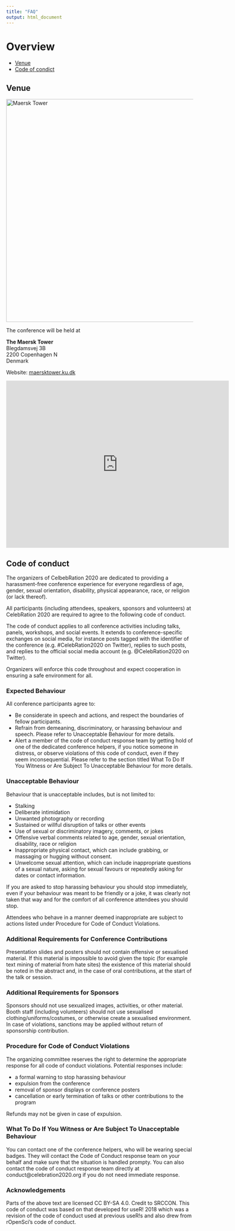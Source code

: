 ```yaml
---
title: "FAQ"
output: html_document
---
```


# Overview

*   [Venue](#venue)
*   [Code of condict](#codeofconduct)


## Venue {#venue}

<img src="./pics/maersktower.jpg" alt="Maersk Tower" style="width:600px">


The conference will be held at 

**The Maersk Tower** <br>
Blegdamsvej 3B <br>
2200 Copenhagen N <br>
Denmark 

Website: <a href="https://maersktower.ku.dk/"> maersktower.ku.dk </a>


<iframe src="https://www.google.com/maps/embed?pb=!1m18!1m12!1m3!1d8996.822798339976!2d12.56338661964933!3d55.6854114273837!2m3!1f0!2f0!3f0!3m2!1i1024!2i768!4f13.1!3m3!1m2!1s0x465253000f237763%3A0x998b21c02de60538!2sM%C3%A6rsk%20T%C3%A5rnet%20-%20K%C3%B8benhavns%20Universitet!5e0!3m2!1sda!2sdk!4v1574510892019!5m2!1sda!2sdk" width="600" height="450" frameborder="0" style="border:0;" allowfullscreen=""></iframe>

## Code of conduct {#codeofconduct}


The organizers of CelbebRation 2020 are dedicated to providing a harassment-free conference experience for everyone regardless of age, gender, sexual orientation, disability, physical appearance, race, or religion (or lack thereof).

All participants (including attendees, speakers, sponsors and volunteers) at CelebRation 2020 are required to agree to the following code of conduct.

The code of conduct applies to all conference activities including talks, panels, workshops, and social events. It extends to conference-specific exchanges on social media, for instance posts tagged with the identifier of the conference (e.g. #CelebRation2020 on Twitter), replies to such posts, and replies to the official social media account (e.g. @CelebRation2020 on Twitter).

Organizers will enforce this code throughout and expect cooperation in ensuring a safe environment for all.

### Expected Behaviour

All conference participants agree to:

- Be considerate in speech and actions, and respect the boundaries of fellow participants.
- Refrain from demeaning, discriminatory, or harassing behaviour and speech. Please refer to Unacceptable Behaviour for more details.
- Alert a member of the code of conduct response team by getting hold of one of the dedicated conference helpers, if you notice someone in distress, or observe violations of this code of conduct, even if they seem inconsequential. Please refer to the section titled What To Do If You Witness or Are Subject To Unacceptable Behaviour for more details.

### Unacceptable Behaviour

Behaviour that is unacceptable includes, but is not limited to:

- Stalking
- Deliberate intimidation
- Unwanted photography or recording
- Sustained or willful disruption of talks or other events
- Use of sexual or discriminatory imagery, comments, or jokes
- Offensive verbal comments related to age, gender, sexual orientation, disability, race or religion
- Inappropriate physical contact, which can include grabbing, or massaging or hugging without consent.
- Unwelcome sexual attention, which can include inappropriate questions of a sexual nature, asking for sexual favours or repeatedly asking for dates or contact information.

If you are asked to stop harassing behaviour you should stop immediately, even if your behaviour was meant to be friendly or a joke, it was clearly not taken that way and for the comfort of all conference attendees you should stop.

Attendees who behave in a manner deemed inappropriate are subject to actions listed under Procedure for Code of Conduct Violations.

### Additional Requirements for Conference Contributions

Presentation slides and posters should not contain offensive or sexualised material. If this material is impossible to avoid given the topic (for example text mining of material from hate sites) the existence of this material should be noted in the abstract and, in the case of oral contributions, at the start of the talk or session.

### Additional Requirements for Sponsors

Sponsors should not use sexualized images, activities, or other material. Booth staff (including volunteers) should not use sexualised clothing/uniforms/costumes, or otherwise create a sexualised environment. In case of violations, sanctions may be applied without return of sponsorship contribution.

### Procedure for Code of Conduct Violations

The organizing committee reserves the right to determine the appropriate response for all code of conduct violations. Potential responses include:

- a formal warning to stop harassing behaviour
- expulsion from the conference
- removal of sponsor displays or conference posters
- cancellation or early termination of talks or other contributions to the program

Refunds may not be given in case of expulsion.

### What To Do If You Witness or Are Subject To Unacceptable Behaviour
You can contact one of the conference helpers, who will be wearing special badges. They will contact the Code of Conduct response team on your behalf and make sure that the situation is handled prompty. You can also contact the code of conduct response team directly at conduct@celebration2020.org if you do not need immediate response.


### Acknowledgements
Parts of the above text are licensed CC BY-SA 4.0. Credit to SRCCON. This code of conduct was based on that developed for useR! 2018 which was a revision of the code of conduct used at previous useR!s and also drew from rOpenSci’s code of conduct.
